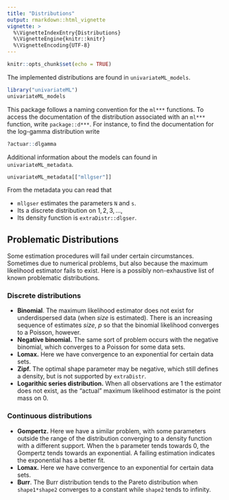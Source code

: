 ```yaml
---
title: "Distributions"
output: rmarkdown::html_vignette
vignette: >
  %\VignetteIndexEntry{Distributions}
  %\VignetteEngine{knitr::knitr}
  %\VignetteEncoding{UTF-8}
---
```


```r
knitr::opts_chunk$set(echo = TRUE)
```

The implemented distributions are found in `univariateML_models`.

```r
library("univariateML")
univariateML_models
```

This package follows a naming convention for the `ml***` functions. To access the
documentation of the distribution associated with an `ml***` function, write `package::d***`. 
For instance, to find the documentation for the log-gamma distribution write

```r
?actuar::dlgamma
```


Additional information about the models can found in `univariateML_metadata`.
```r
univariateML_metadata[["mllgser"]]
```

From the metadata you can read that 

* `mllgser` estimates the parameters `N` and `s`.
* Its a discrete distribution on $1,2,3,...$,
* Its density function is `extraDistr::dlgser`.

## Problematic Distributions
Some estimation procedures will fail under certain circumstances. Sometimes due to numerical problems,
but also because the maximum likelihood estimator fails to exist. Here is a possibly non-exhaustive list of known problematic distributions.

### Discrete distributions
* **Binomial**. The maximum likelihood estimator does not exist for underdispersed data (when $size$ is estimated). There is an increasing sequence of estimates $size$, $p$ so that the binomial likelihood converges to a Poisson, however.
* **Negative binomial.** The same sort of problem occurs with the negative binomial, which converges to a Poisson for some data sets.
* **Lomax.** Here we have convergence to an exponential for certain data sets.
* **Zipf.** The optimal shape parameter may be negative, which still defines a density, but is not supported by `extraDistr`.
* **Logarithic series distribution.** When all observations are $1$ the estimator does not exist, as the "actual" maximum likelihood estimator is the point mass on $0$.

### Continuous distributions
* **Gompertz.** Here we have a similar problem, with some parameters outside the range of the distribution converging to a density function with a different support. When the `b` parameter tends towards 0, the Gompertz tends towards an exponential. A failing estimation indicates the exponential has a better fit.
* **Lomax.** Here we have convergence to an exponential for certain data sets.
* **Burr**. The Burr distribution tends to the Pareto distribution when `shape1*shape2` converges to a constant while `shape2` tends to infinity.  
